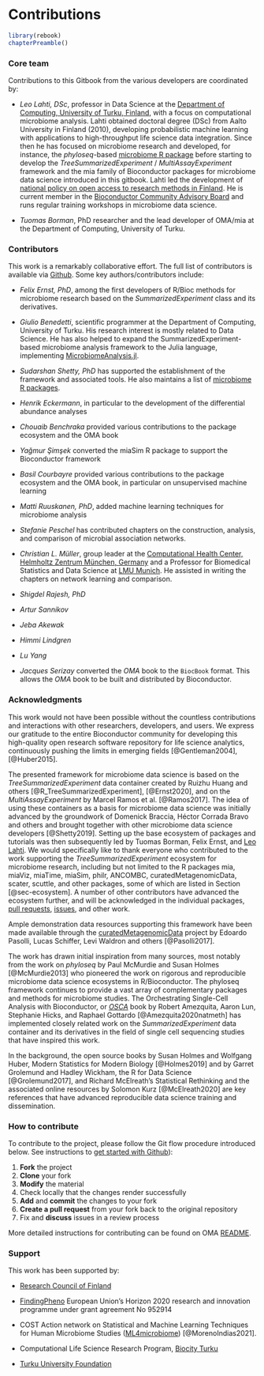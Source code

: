 # Contributions

```r
library(rebook)
chapterPreamble()
```

### Core team {-}

Contributions to this Gitbook from the various developers are
coordinated by:

- *Leo Lahti, DSc*, professor in Data Science at the [Department of
   Computing, University of Turku,
   Finland](https://datascience.utu.fi/), with a focus on
   computational microbiome analysis. Lahti obtained doctoral degree
   (DSc) from Aalto University in Finland (2010), developing
   probabilistic machine learning with applications to high-throughput
   life science data integration. Since then he has focused on
   microbiome research and developed, for instance, the
   _phyloseq_-based [microbiome R
   package](https://bioconductor.org/packages/release/bioc/html/microbiome.html)
   before starting to develop the _TreeSummarizedExperiment_ /
   _MultiAssayExperiment_ framework and the mia family of Bioconductor
   packages for microbiome data science introduced in this
   gitbook. Lahti led the development of [national policy on open
   access to research methods in
   Finland](https://avointiede.fi/en/policies-materials/policies-open-science-and-research-finland/policy-open-research-data-and-methods).
   He is current member in the [Bioconductor Community Advisory
   Board](https://bioconductor.org/about/community-advisory-board/)
   and runs regular training workshops in microbiome data science.

- *Tuomas Borman*, PhD researcher and the lead developer of OMA/mia at
   the Department of Computing, University of Turku. 

### Contributors {-}

This work is a remarkably collaborative effort. The full list of
contributors is available via
[Github](https://github.com/microbiome/OMA/graphs/contributors). Some
key authors/contributors include:

- *Felix Ernst, PhD*, among the first developers of R/Bioc methods for
   microbiome research based on the _SummarizedExperiment_ class and
   its derivatives.

- *Giulio Benedetti*, scientific programmer at the Department of
   Computing, University of Turku. His research interest is mostly
   related to Data Science. He has also helped to expand the
   SummarizedExperiment-based microbiome analysis framework to the
   Julia language, implementing
   [MicrobiomeAnalysis.jl](https://github.com/JuliaTurkuDataScience/MicrobiomeAnalysis.jl).

- *Sudarshan Shetty, PhD* has supported the establishment of the
   framework and associated tools. He also maintains a list of
   [microbiome R
   packages](https://microsud.github.io/Tools-Microbiome-Analysis/).

- *Henrik Eckermann*, in particular to the development of
   the differential abundance analyses

- *Chouaib Benchraka* provided various contributions to the package ecosystem and the OMA book

- *Yağmur Şimşek* converted the miaSim R package to support the Bioconductor framework

- *Basil Courbayre* provided various contributions to the package
   ecosystem and the OMA book, in particular on unsupervised machine
   learning

- *Matti Ruuskanen, PhD*, added machine learning techniques for
   microbiome analysis
   
- *Stefanie Peschel* has contributed chapters on the construction, analysis, and comparison of microbial association networks.

- *Christian L. Müller*, group leader at the [Computational Health Center, Helmholtz Zentrum München, Germany](https://www.helmholtz-munich.de/en/computational-health-center) and a Professor for Biomedical Statistics and Data Science at [LMU Munich](https://www.en.statistik.uni-muenchen.de/index.html). He assisted in writing the chapters on network learning and comparison.

- *Shigdel Rajesh, PhD* 

- *Artur Sannikov* 

- *Jeba Akewak* 

- *Himmi Lindgren*

- *Lu Yang* 

- *Jacques Serizay* converted the _OMA_ book to the `BiocBook` format. This 
allows the _OMA_ book to be built and distributed by Bioconductor. 

### Acknowledgments {-}

This work would not have been possible without the countless
contributions and interactions with other researchers, developers, and
users. We express our gratitude to the entire Bioconductor community
for developing this high-quality open research software repository for
life science analytics, continuously pushing the limits in emerging
fields [@Gentleman2004], [@Huber2015].

The presented framework for microbiome data science is based on the
_TreeSummarizedExperiment_ data container created by Ruizhu Huang and
others [@R_TreeSummarizedExperiment], [@Ernst2020], and on the
_MultiAssayExperiment_ by Marcel Ramos et al. [@Ramos2017]. The idea
of using these containers as a basis for microbiome data science was
initially advanced by the groundwork of Domenick Braccia, Héctor
Corrada Bravo and others and brought together with other microbiome
data science developers [@Shetty2019]. Setting up the base ecosystem
of packages and tutorials was then subsequently led by Tuomas Borman,
Felix Ernst, and [Leo Lahti](http://www.iki.fi/Leo.Lahti). We would
specifically like to thank everyone who contributed to the work
supporting the _TreeSummarizedExperiment_ ecosystem for microbiome
research, including but not limited to the R packages mia, miaViz,
miaTime, miaSim, philr, ANCOMBC, curatedMetagenomicData, scater,
scuttle, and other packages, some of which are listed in Section
[@sec-ecosystem]. A number of other contributors have advanced the
ecosystem further, and will be acknowledged in the individual
packages, [pull
requests](https://github.com/microbiome/OMA/graphs/contributors),
[issues](https://github.com/microbiome/OMA/issues), and other work.

Ample demonstration data resources supporting this framework have been
made available through the
[curatedMetagenomicData](https://waldronlab.io/curatedMetagenomicData/)
project by Edoardo Pasolli, Lucas Schiffer, Levi Waldron and others
[@Pasolli2017].

The work has drawn initial inspiration from many sources, most notably
from the work on _phyloseq_ by Paul McMurdie and Susan Holmes
[@McMurdie2013] who pioneered the work on rigorous and reproducible
microbiome data science ecosystems in R/Bioconductor. The phyloseq
framework continues to provide a vast array of complementary packages
and methods for microbiome studies. The Orchestrating Single-Cell
Analysis with Bioconductor, or
[_OSCA_](https://bioconductor.org/books/release/OSCA/) book by Robert
Amezquita, Aaron Lun, Stephanie Hicks, and Raphael Gottardo
[@Amezquita2020natmeth] has implemented closely related work on the
_SummarizedExperiment_ data container and its derivatives in the field
of single cell sequencing studies that have inspired this work.

In the background, the open source books by Susan Holmes and Wolfgang
Huber, Modern Statistics for Modern Biology [@Holmes2019] and by
Garret Grolemund and Hadley Wickham, the R for Data Science
[@Grolemund2017], and Richard McElreath's Statistical Rethinking and
the associated online resources by Solomon Kurz [@McElreath2020] are
key references that have advanced reproducible data science training
and dissemination.

### How to contribute

To contribute to the project, please follow the Git flow procedure introduced below. See instructions
to [get started with Github](https://docs.github.com/en/get-started)):

1. **Fork** the project
2. **Clone** your fork
3. **Modify** the material
4. Check locally that the changes render successfully
5. **Add** and **commit** the changes to your fork
6. **Create a pull request** from your fork back to the original repository
7. Fix and **discuss** issues in a review process

More detailed instructions for contributing can be found on OMA [README](https://github.com/microbiome/OMA/blob/master/README.md).

### Support {-}

This work has been supported by:

* [Research Council of Finland](https://www.aka.fi/)

* [FindingPheno](https://www.findingpheno.eu/) European Union’s Horizon 2020 research and innovation programme under grant agreement No 952914

* COST Action network on Statistical and Machine Learning Techniques for Human Microbiome Studies
  ([ML4microbiome](https://www.ml4microbiome.eu/)) [@MorenoIndias2021].

* Computational Life Science Research Program, [Biocity Turku](https://biocityturku.fi/)

* [Turku University Foundation](https://www.yliopistosaatio.fi/en/)
